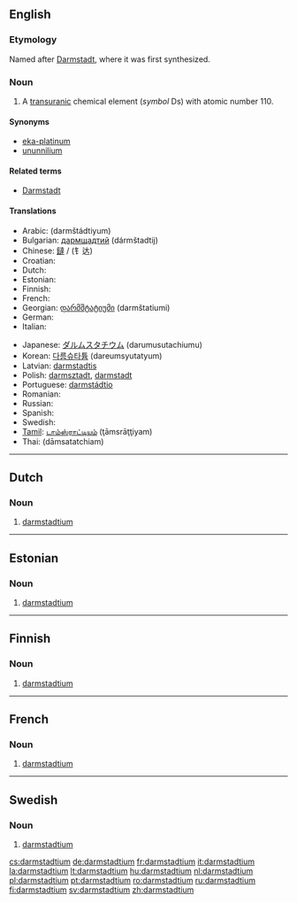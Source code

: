 {{also|Darmstadtium}}
==English==
{{elements|Ds|meitnerium|Mt|roentgenium|Rg}}

===Etymology===
Named after [[w:Darmstadt|Darmstadt]], where it was first synthesized.

===Noun===
{{en-noun|-}}
{{wikipedia}}

# {{element}} A [[transuranic]] chemical element (''symbol'' Ds) with atomic number 110.

====Synonyms====
* [[eka-platinum]] {{i|used before the element was discovered}}
* [[ununnilium]] {{i|used before the element was officially named}}

====Related terms====
* [[w:Darmstadt|Darmstadt]]

====Translations====
{{trans-top|transuranic chemical element with atomic number 110}}
* Arabic: {{Arab|[[دارمشتادتيوم]]}} (darmštádtiyum) {{m}}
* Bulgarian: [[дармщадтий]] (dármštadtij) {{m}}
* Chinese: [[鐽]] / (钅达)
* Croatian: {{t-|hr|darmstadij|m}}
* Dutch: {{t+|nl|darmstadtium|n}}
* Estonian: {{t-|et|darmstadtium}}
* Finnish: {{t+|fi|darmstadtium}}
* French: {{t+|fr|darmstadtium|m}}
* Georgian: [[დარმშტატიუმი]] (darmštatiumi)
* German: {{t+|de|Darmstadtium|n}}
* Italian: {{t-|it|darmstadtio|m}}
{{trans-mid}}
* Japanese: [[ダルムスタチウム]] (darumusutachiumu)
* Korean: [[다름슈타튬]] (dareumsyutatyum)
* Latvian: [[darmstadtis]]
* Polish: [[darmsztadt]], [[darmstadt]] {{m}}
* Portuguese: [[darmstádtio]] {{m}}
* Romanian: {{t+|ro|darmstadtiu|n}}
* Russian: {{t-|ru|дармштадтий|m|tr=dármštadtij|sc=Cyrl}}
* Spanish: {{t+|es|darmstadtio|m}}
* Swedish: {{t+|sv|darmstadtium}}
* [[Tamil]]: [[டாம்ஸ்ராட்டியம்]] (ţāmsrāţţiyam)
* Thai: {{Thai|[[ดาร์มลตัดเชียม]]}} (dāmsatatchiam)
{{trans-bottom}}

----

==Dutch==

===Noun===
{{infl|nl|noun|g=n}}

# {{element|lang=nl}} [[#English|darmstadtium]]

----

==Estonian==

===Noun===
{{infl|et|noun}}

# {{element|lang=et}} [[#English|darmstadtium]]

----

==Finnish==
{{wikipedia|lang=fi}}

===Noun===
{{fi-noun}}

# {{chemical element|lang=fi}} [[#English|darmstadtium]]

----

==French==

===Noun===
{{fr-noun|m}}

# {{element|lang=fr}} [[#English|darmstadtium]]

----

==Swedish==

===Noun===
{{infl|sv|noun}}

# {{element|lang=sv}} [[#English|darmstadtium]]

[[cs:darmstadtium]]
[[de:darmstadtium]]
[[fr:darmstadtium]]
[[it:darmstadtium]]
[[la:darmstadtium]]
[[lt:darmstadtium]]
[[hu:darmstadtium]]
[[nl:darmstadtium]]
[[pl:darmstadtium]]
[[pt:darmstadtium]]
[[ro:darmstadtium]]
[[ru:darmstadtium]]
[[fi:darmstadtium]]
[[sv:darmstadtium]]
[[zh:darmstadtium]]